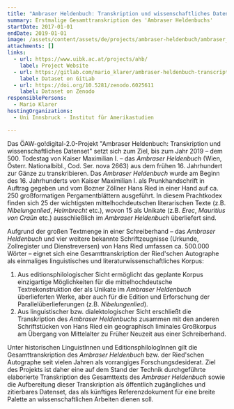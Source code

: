 ```yaml
---
title: "Ambraser Heldenbuch: Transkription und wissenschaftliches Datenset"
summary: Erstmalige Gesamttranskription des 'Ambraser Heldenbuchs'
startDate: 2017-01-01
endDate: 2019-01-01
image: /assets/content/assets/de/projects/ambraser-heldenbuch/ambraser_heldenbuch2.png
attachments: []
links:
  - url: https://www.uibk.ac.at/projects/ahb/
    label: Project Website
  - url: https://gitlab.com/mario_klarer/ambraser-heldenbuch-transcription-and-scientific-dataset
    label: Dataset on GitLab
  - url: https://doi.org/10.5281/zenodo.6025611
    label: Dataset on Zenodo
responsiblePersons:
  - Mario Klarer
hostingOrganizations:
  - Uni Innsbruck - Institut für Amerikastudien

---
```

Das ÖAW-go!digital-2.0-Projekt "Ambraser Heldenbuch: Transkription und wissenschaftliches Datenset" setzt sich zum Ziel, bis zum Jahr 2019 – dem 500. Todestag von Kaiser Maximilian I. – das _Ambraser Heldenbuch_ (Wien, Österr. Nationalbibl., Cod. Ser. nova 2663) aus dem frühen 16. Jahrhundert zur Gänze zu transkribieren. Das _Ambraser Heldenbuch_ wurde am Beginn des 16. Jahrhunderts von Kaiser Maximilian I. als Prunkhandschrift in Auftrag gegeben und vom Bozner Zöllner Hans Ried in einer Hand auf ca. 250 großformatigen Pergamentblättern ausgeführt. In diesem Prachtkodex finden sich 25 der wichtigsten mittelhochdeutschen literarischen Texte (z.B. _Nibelungenlied_, _Helmbrecht_ etc.), wovon 15 als Unikate (z.B. _Erec_, _Mauritius von Craûn_ etc.) ausschließlich im _Ambraser Heldenbuch_ überliefert sind.

Aufgrund der großen Textmenge in einer Schreiberhand – das _Ambraser Heldenbuch_ und vier weitere bekannte Schriftzeugnisse (Urkunde, Zollregister und Dienstreversen) von Hans Ried umfassen ca. 500.000 Wörter – eignet sich eine Gesamttranskription der Ried'schen Autographe als einmaliges linguistisches und literaturwissenschaftliches Korpus:

1.  Aus editionsphilologischer Sicht ermöglicht das geplante Korpus einzigartige Möglichkeiten für die mittelhochdeutsche Textrekonstruktion der als Unikate im _Ambraser Heldenbuch_ überlieferten Werke, aber auch für die Edition und Erforschung der Parallelüberlieferungen (z.B. _Nibelungenlied_).
2.  Aus linguistischer bzw. dialektologischer Sicht erschließt die Transkription des _Ambraser Heldenbuchs_ zusammen mit den anderen Schriftstücken von Hans Ried ein geographisch liminales Großkorpus am Übergang von Mittelalter zu Früher Neuzeit aus einer Schreiberhand.

Unter historischen LinguistInnen und EditionsphilologInnen gilt die Gesamttranskription des _Ambraser Heldenbuch_ bzw. der Ried'schen Autographe seit vielen Jahren als vorrangiges Forschungsdesiderat. Ziel des Projekts ist daher eine auf dem Stand der Technik durchgeführte elaborierte Transkription des Gesamttexts des _Ambraser Heldenbuch_ sowie die Aufbereitung dieser Transkription als öffentlich zugängliches und zitierbares Datenset, das als künftiges Referenzdokument für eine breite Palette an wissenschaftlichen Arbeiten dienen soll.
